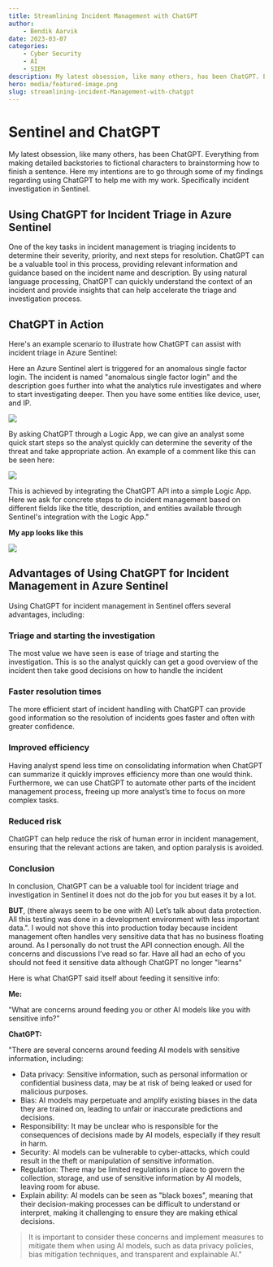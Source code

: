 ```yaml
---
title: Streamlining Incident Management with ChatGPT
author:
    - Bendik Aarvik
date: 2023-03-07
categories:
    - Cyber Security
    - AI
    - SIEM
description: My latest obsession, like many others, has been ChatGPT. Everything from making detailed backstories to fictional characters to brainstorming how to finish a sentence.
hero: media/featured-image.png
slug: streamlining-incident-Management-with-chatgpt
---
```


# Sentinel and ChatGPT

My latest obsession, like many others, has been ChatGPT. Everything from making detailed backstories to fictional characters to brainstorming how to finish a sentence. Here my intentions are to go through some of my findings regarding using ChatGPT to help me with my work. Specifically incident investigation in Sentinel.

## Using ChatGPT for Incident Triage in Azure Sentinel

One of the key tasks in incident management is triaging incidents to determine their severity, priority, and next steps for resolution. ChatGPT can be a valuable tool in this process, providing relevant information and guidance based on the incident name and description. By using natural language processing, ChatGPT can quickly understand the context of an incident and provide insights that can help accelerate the triage and investigation process.

## ChatGPT in Action

Here's an example scenario to illustrate how ChatGPT can assist with incident triage in Azure Sentinel:

Here an Azure Sentinel alert is triggered for an anomalous single factor login. The incident is named "anomalous single factor login" and the description goes further into what the analytics rule investigates and where to start investigating deeper. Then you have some entities like device, user, and IP. 

![](./media/incidentchatgpt.jpg)

By asking ChatGPT through a Logic App, we can give an analyst some quick start steps so the analyst quickly can determine the severity of the threat and take appropriate action. An example of a comment like this can be seen here: 

![](./media/commentchatgpt.jpg)

This is achieved by integrating the ChatGPT API into a simple Logic App. Here we ask for concrete steps to do incident management based on different fields like the title, description, and entities available through Sentinel's integration with the Logic App."

**My app looks like this**

![](./media/logicappchatgpt.jpg)

## Advantages of Using ChatGPT for Incident Management in Azure Sentinel
Using ChatGPT for incident management in Sentinel offers several advantages, including:

### Triage and starting the investigation
The most value we have seen is ease of triage and starting the investigation. This is so the analyst quickly can get a good overview of the incident then take good decisions on how to handle the incident

### Faster resolution times

The more efficient start of incident handling with ChatGPT can provide good information so the resolution of incidents goes faster and often with greater confidence.

### Improved efficiency

Having analyst spend less time on consolidating information when ChatGPT can summarize it quickly improves efficiency more than one would think. Furthermore, we can use ChatGPT to automate other parts of the incident management process, freeing up more analyst’s time to focus on more complex tasks.

### Reduced risk
ChatGPT can help reduce the risk of human error in incident management, ensuring that the relevant actions are taken, and option paralysis is avoided.

### Conclusion

In conclusion, ChatGPT can be a valuable tool for incident triage and investigation in Sentinel it does not do the job for you but eases it by a lot. 

**BUT**, (there always seem to be one with AI) Let’s talk about data protection. All this testing was done in a development environment with less important data.". I would not shove this into production today because incident management often handles very sensitive data that has no business floating around. As I personally do not trust the API connection enough. All the concerns and discussions I’ve read so far. Have all had an echo of you should not feed it sensitive data although ChatGPT no longer "learns"

Here is what ChatGPT said itself about feeding it sensitive info:

**Me:**

"What are concerns around feeding you or other AI models like you with sensitive info?"

**ChatGPT:**

"There are several concerns around feeding AI models with sensitive information, including:
- Data privacy: Sensitive information, such as personal information or confidential business data, may be at risk of being leaked or used for malicious purposes.
- Bias: AI models may perpetuate and amplify existing biases in the data they are trained on, leading to unfair or inaccurate predictions and decisions.
- Responsibility: It may be unclear who is responsible for the consequences of decisions made by AI models, especially if they result in harm.
- Security: AI models can be vulnerable to cyber-attacks, which could result in the theft or manipulation of sensitive information.
- Regulation: There may be limited regulations in place to govern the collection, storage, and use of sensitive information by AI models, leaving room for abuse.
- Explain ability: AI models can be seen as "black boxes", meaning that their decision-making processes can be difficult to understand or interpret, making it challenging to ensure they are making ethical decisions.

> It is important to consider these concerns and implement measures to mitigate them when using AI models, such as data privacy policies, bias mitigation techniques, and transparent and explainable AI."

